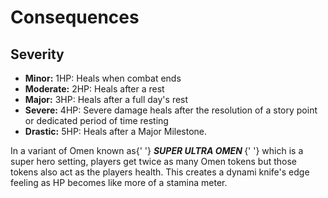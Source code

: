 
# Consequences

## Severity

-   **Minor:** 1HP: Heals when combat ends
-   **Moderate:** 2HP: Heals after a rest
-   **Major:** 3HP: Heals after a full day's rest
-   **Severe:** 4HP: Severe damage heals after the resolution of a story point or dedicated period of time resting
-   **Drastic:** 5HP: Heals after a Major Milestone.

<Callout emoji="🌈" color="cyan.700" heading="Alternate Rules: Omens as HP">
    In a variant of Omen known as{' '}
    <strong>
        <em>SUPER ULTRA OMEN</em>
    </strong>{' '}
    which is a super hero setting, players get twice as many Omen tokens but
    those tokens also act as the players health. This creates a dynami knife's
    edge feeling as HP becomes like more of a stamina meter.
</Callout>
